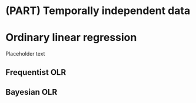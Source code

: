 # (PART) Temporally independent data {-}

# Ordinary linear regression

Placeholder text

## Frequentist OLR

## Bayesian OLR
